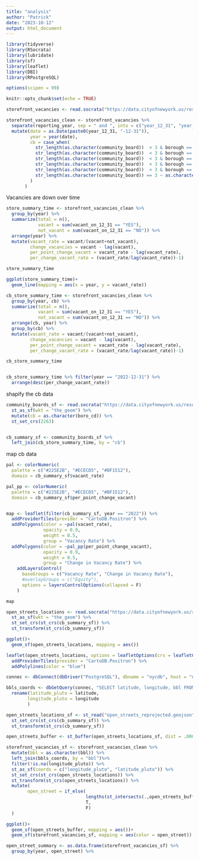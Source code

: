 ```yaml
---
title: "analysis"
author: "Patrick"
date: "2023-10-12"
output: html_document
---
```


```r

library(tidyverse)
library(RSocrata)
library(lubridate)
library(sf)
library(leaflet)
library(DBI)
library(RPostgreSQL)

options(scipen = 99)

knitr::opts_chunk$set(echo = TRUE)
```

```r
storefront_vacancies <- read.socrata("https://data.cityofnewyork.us/resource/92iy-9c3n.csv")

storefront_vacancies_clean <- storefront_vacancies %>% 
  separate(reporting_year, sep = " and ", into = c("year_12_31", "year_6_30")) %>% 
  mutate(date = as.Date(paste0(year_12_31, "-12-31")),
         year = year(date),
         cb = case_when(
           str_length(as.character(community_board))  < 3 & borough == "MANHATTAN" ~ paste0(1, str_pad(as.character(community_board), 2, "left", pad = "0")),
           str_length(as.character(community_board))  < 3 & borough == "BRONX" ~ paste0(2, str_pad(as.character(community_board), 2, "left", pad = "0")),
           str_length(as.character(community_board))  < 3 & borough == "BROOKLYN" ~ paste0(3, str_pad(as.character(community_board), 2, "left", pad = "0")),
           str_length(as.character(community_board))  < 3 & borough == "QUEENS" ~ paste0(4, str_pad(as.character(community_board), 2, "left", pad = "0")),
           str_length(as.character(community_board))  < 3 & borough == "STATEN ISLAND" ~ paste0(5, str_pad(as.character(community_board), 2, "left", pad = "0")),
           str_length(as.character(community_board)) == 3 ~ as.character(community_board)
         )
       )

```

Vacancies are down over time
```r
store_summary_time <- storefront_vacancies_clean %>% 
  group_by(year) %>% 
  summarize(total = n(),
            vacant = sum(vacant_on_12_31 == "YES"),
            not_vacant = sum(vacant_on_12_31 == "NO")) %>% 
  arrange(year) %>% 
  mutate(vacant_rate = vacant/(vacant+not_vacant),
         change_vacancies = vacant - lag(vacant),
         per_point_change_vacant = vacant_rate - lag(vacant_rate),
         per_change_vacant_rate = (vacant_rate/lag(vacant_rate))-1)

store_summary_time

ggplot(store_summary_time)+
  geom_line(mapping = aes(x = year, y = vacant_rate))
```


```r
cb_store_summary_time <- storefront_vacancies_clean %>% 
  group_by(year, cb) %>% 
  summarize(total = n(),
            vacant = sum(vacant_on_12_31 == "YES"),
            not_vacant = sum(vacant_on_12_31 == "NO")) %>% 
  arrange(cb, year) %>% 
  group_by(cb) %>% 
  mutate(vacant_rate = vacant/(vacant+not_vacant),
         change_vacancies = vacant - lag(vacant),
         per_point_change_vacant = vacant_rate - lag(vacant_rate),
         per_change_vacant_rate = (vacant_rate/lag(vacant_rate))-1)

cb_store_summary_time


cb_store_summary_time %>% filter(year == "2022-12-31") %>% 
  arrange(desc(per_change_vacant_rate))


```
shapify the cb data
```r

community_boards_sf <- read.socrata("https://data.cityofnewyork.us/resource/jp9i-3b7y.csv") %>% 
  st_as_sf(wkt = "the_geom") %>% 
  mutate(cb = as.character(boro_cd)) %>% 
  st_set_crs(2263)


cb_summary_sf <- community_boards_sf %>% 
  left_join(cb_store_summary_time, by = "cb")


```

map cb data
```r

pal <- colorNumeric(
  palette = c("#225E2B", "#ECECD5", "#BF1512"),
  domain = cb_summary_sf$vacant_rate)

pal_pp <- colorNumeric(
  palette = c("#225E2B", "#ECECD5", "#BF1512"),
  domain = cb_summary_sf$per_point_change_vacant)


map <- leaflet(filter(cb_summary_sf, year == "2022")) %>% 
  addProviderTiles(provider = "CartoDB.Positron") %>% 
  addPolygons(color = ~pal(vacant_rate),
              opacity = 0.9,
              weight = 0.5,
              group = "Vacancy Rate") %>% 
  addPolygons(color = ~pal_pp(per_point_change_vacant),
              opacity = 0.9,
              weight = 0.5,
              group = "Change in Vacancy Rate") %>% 
    addLayersControl(
      baseGroups = c("Vacancy Rate", "Change in Vacancy Rate"),
      #overlayGroups = c("Equity"),
      options = layersControlOptions(collapsed = F)
    )

map
```




```r

open_streets_locations <- read.socrata("https://data.cityofnewyork.us/resource/uiay-nctu.csv") %>% 
  st_as_sf(wkt = "the_geom") %>% 
  st_set_crs(st_crs(cb_summary_sf)) %>% 
  st_transform(st_crs(cb_summary_sf))

ggplot()+
  geom_sf(open_streets_locations, mapping = aes())

leaflet(open_streets_locations, options = leafletOptions(crs = leafletCRS(code = "EPSG:2263"))) %>% 
  addProviderTiles(provider = "CartoDB.Positron") %>% 
  addPolylines(color = "blue")

```




```r
connec <- dbConnect(dbDriver("PostgreSQL"), dbname = "nycdb", host = "nyc-db.cluster-custom-ckvyf7p6u5rl.us-east-1.rds.amazonaws.com", port = "5432", user = "anon", password = "tenantpower")

bbls_coords <- dbGetQuery(connec, "SELECT latitude, longitude, bbl FROM pluto_latest") %>% 
  rename(latitude_pluto = latitude,
        longitude_pluto = longitude
        )
```


```r
open_streets_locations_sf <- st_read("open_streets_reprojected.geojson") %>% 
  st_set_crs(st_crs(cb_summary_sf)) %>% 
  st_transform(st_crs(cb_summary_sf))

open_streets_buffer <- st_buffer(open_streets_locations_sf, dist = .0005)

storefront_vacancies_sf <- storefront_vacancies_clean %>% 
  mutate(bbl = as.character(bbl)) %>% 
  left_join(bbls_coords, by = "bbl")%>% 
  filter(!is.na(longitude_pluto)) %>% 
  st_as_sf(coords = c("longitude_pluto", "latitude_pluto")) %>%
  st_set_crs(st_crs(open_streets_locations)) %>% 
  st_transform(st_crs(open_streets_locations)) %>% 
  mutate(
        open_street = if_else(
                              lengths(st_intersects(.,open_streets_buffer))>0,
                              T,
                              F)
  )

ggplot()+
  geom_sf(open_streets_buffer, mapping = aes())+
  geom_sf(storefront_vacancies_sf, mapping = aes(color = open_street))


```

```r

open_street_summary <- as.data.frame(storefront_vacancies_sf) %>% 
  group_by(year, open_street) %>% 
  





```

